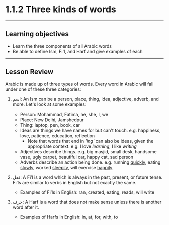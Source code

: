 # 1.1.2 Three kinds of words
---

## Learning objectives

- Learn the three components of all Arabic words
- Be able to define Ism, Fi'l, and Harf and give examples of each
---
## Lesson Review
 
Arabic is made up of three types of words. Every word in Arabic will fall under one of these three categories:
1. اسم: An Ism can be a person, place, thing, idea, adjective, adverb, and more. Let's look at some examples:
    - Person: Mohammad, Fatima, he, she, I, we
    - Place: New Delhi, Jamshedpur
    - Thing: laptop, pen, book, car
    - Ideas are things we have names for but can't touch. e.g. happiness, love, patience, education, reflection
      - Note that words that end in _'ing'_ can also be ideas, given the appropriate context. e.g. I love _learning_, I like _writing_
    - Adjectives describe things. e.g. big masjid, small desk, handsome vase, ugly carpet, beautiful car, happy cat, sad person
    - Adverbs describe an action being done. e.g. running <u>quickly</u>, eating <u>slowly</u>, worked <u>sleepily</u>, will exercise <u>happily</u>

2. فعل: A Fi’l is a word which is always in the past, present, or future tense. Fi’ls are similar to verbs in English but not exactly the same.
    - Examples of Fi’ls in English: ran, created, eating, reads, will write

3. حرف: A Harf is a word that does not make sense unless there is another word after it.
    - Examples of Harfs in English: in, at, for, with, to
